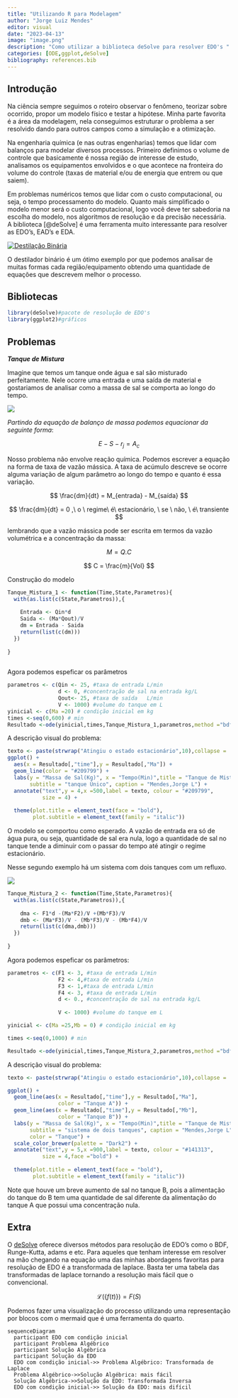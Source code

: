 ```yaml
---
title: "Utilizando R para Modelagem"
author: "Jorge Luiz Mendes"
editor: visual
date: "2023-04-13"
image: "image.png"
description: "Como utilizar a biblioteca deSolve para resolver EDO's "
categories: [ODE,ggplot,deSolve]
bibliography: references.bib
---
```


## Introdução

Na ciência sempre seguimos o roteiro observar o fenômeno, teorizar sobre ocorrido, propor um modelo físico e testar a hipótese. Minha parte favorita é a área da modelagem, nela conseguimos estruturar o problema a ser resolvido dando para outros campos como a simulação e a otimização.

Na engenharia química (e nas outras engenharias) temos que lidar com balanços para modelar diversos processos. Primeiro definimos o volume de controle que basicamente é nossa região de interesse de estudo, analisamos os equipamentos envolvidos e o que acontece na fronteira do volume do controle (taxas de material e/ou de energia que entrem ou que saiem).

Em problemas numéricos temos que lidar com o custo computacional, ou seja, o tempo processamento do modelo. Quanto mais simplificado o modelo menor será o custo computacional, logo você deve ter sabedoria na escolha do modelo, nos algoritmos de resolução e da precisão necessária. A biblioteca [@deSolve] é uma ferramenta muito interessante para resolver as EDO's, EAD's e EDA.

[![Destilação Binária](https://docplayer.com.br/docs-images/55/35928335/images/2-0.png){fig-align="center"}](https://docplayer.com.br/docs-images/55/35928335/images/2-0.png)

O destilador binário é um ótimo exemplo por que podemos analisar de muitas formas cada região/equipamento obtendo uma quantidade de equações que descrevem melhor o processo.

## Bibliotecas

```r
library(deSolve)#pacote de resolução de EDO's
library(ggplot2)#gráficos
```

## Problemas

***Tanque de Mistura***

Imagine que temos um tanque onde água e sal são misturado perfeitamente. Nele ocorre uma entrada e uma saída de material e gostariamos de analisar como a massa de sal se comporta ao longo do tempo.

![](Capturar1.PNG){fig-alt="próprio autor" fig-align="center"}

*Partindo da equação de balanço de massa podemos equacionar da seguinte forma*:

$$
E - S -r_j = A_c
$$

Nosso problema não envolve reação química. Podemos escrever a equação na forma de taxa de vazão mássica. A taxa de acúmulo descreve se ocorre alguma variação de algum parâmetro ao longo do tempo e quanto é essa variação.

$$
 \frac{dm}{dt} =  M_{entrada} - M_{saída}
$$

$$
 \frac{dm}{dt} = 0 ,\  o \ regime\ é\ estacionário, \ se \ não, \ é\ transiente   
$$

lembrando que a vazão mássica pode ser escrita em termos da vazão volumétrica e a concentração da massa:

$$
M = Q.C
$$

$$
 C = \frac{m}{Vol}
$$

Construção do modelo

```r
Tanque_Mistura_1 <- function(Time,State,Parametros){
  with(as.list(c(State,Parametros)),{
    
    Entrada <- Qin*d
    Saida <- (Ma*Qout)/V
    dm = Entrada - Saida
    return(list(c(dm)))
  })
  
}
  
```

Agora podemos espeficar os parâmetros

```r
parametros <- c(Qin <- 25, #taxa de entrada L/min
                d <- 0, #concentração de sal na entrada kg/L
                Qout<- 25, #taxa de saída   L/min
                V <- 1000) #volume do tanque em L
yinicial <- c(Ma =20) # condição inicial em kg
times <-seq(0,600) # min
Resultado <-ode(yinicial,times,Tanque_Mistura_1,parametros,method ="bdf")
```

A descrição visual do problema:

```r
texto <- paste(strwrap("Atingiu o estado estacionário",10),collapse = '\n')
ggplot() + 
  aes(x = Resultado[,"time"],y = Resultado[,"Ma"]) +
  geom_line(color = "#209799") +
  labs(y = "Massa de Sal(Kg)", x = "Tempo(Min)",title = "Tanque de Mistura",
       subtitle = "tanque Único", caption = "Mendes,Jorge L") +
  annotate("text",y = 4,x =500,label = texto, colour = "#209799",
           size = 4) +
  
  theme(plot.title = element_text(face = "bold"),
        plot.subtitle = element_text(family = "italic")) 
```

O modelo se comportou como esperado. A vazão de entrada era só de água pura, ou seja, quantidade de sal era nula, logo a quantidade de sal no tanque tende a diminuir com o passar do tempo até atingir o regime estacionário.

Nesse segundo exemplo há um sistema com dois tanques com um refluxo.

![](Capturar2.PNG){fig-alt="Próprio autor" fig-align="center"}

```r
Tanque_Mistura_2 <- function(Time,State,Parametros){
  with(as.list(c(State,Parametros)),{
    
    dma <- F1*d -(Ma*F2)/V +(Mb*F3)/V
    dmb <- (Ma*F3)/V - (Mb*F3)/V - (Mb*F4)/V
    return(list(c(dma,dmb)))
  })
  
}
```

Agora podemos espeficar os parâmetros:

```r
parametros <- c(F1 <- 3, #taxa de entrada L/min
                F2 <- 4,#taxa de entrada L/min
                F3 <- 1,#taxa de entrada L/min
                F4 <- 3, #taxa de entrada L/min
                d <- 0., #concentração de sal na entrada kg/L
               
                V <- 1000) #volume do tanque em L

yinicial <- c(Ma =25,Mb = 0) # condição inicial em kg

times <-seq(0,1000) # min

Resultado <-ode(yinicial,times,Tanque_Mistura_2,parametros,method ="bdf")
```

A descrição visual do problema:

```r
texto <- paste(strwrap("Atingiu o estado estacionário",10),collapse = '\n')

ggplot() + 
  geom_line(aes(x = Resultado[,"time"],y = Resultado[,"Ma"],
                color = "Tanque A")) +
  geom_line(aes(x = Resultado[,"time"],y = Resultado[,"Mb"],
                color = "Tanque B")) +
  labs(y = "Massa de Sal(Kg)", x = "Tempo(Min)",title = "Tanque de Mistura",
       subtitle = "sistema de dois tanques", caption = "Mendes,Jorge L",
       color = "Tanque") +
  scale_color_brewer(palette = "Dark2") +
  annotate("text",y = 5,x =900,label = texto, colour = "#141313",
           size = 4,face ="bold") +
  
  theme(plot.title = element_text(face = "bold"),
        plot.subtitle = element_text(family = "italic")) 
```

Note que houve um breve aumento de sal no tanque B, pois a alimentação do tanque do B tem uma quantidade de sal diferente da alimentação do tanque A que possui uma concentração nula.

## Extra

O [deSolve](https://cran.r-project.org/web/packages/deSolve/deSolve.pdf) oferece diversos métodos para resolução de EDO's como o BDF, Runge-Kutta, adams e etc. Para aqueles que tenham interesse em resolver na mão chegando na equação uma das minhas abordagens favoritas para resolução de EDO é a transformada de laplace. Basta ter uma tabela das transformadas de laplace tornando a resolução mais fácil que o convencional.

$$
ℒ\left(\{f(t)\}\right) = F(S)
$$

Podemos fazer uma visualização do processo utilizando uma representação por blocos com o mermaid que é uma ferramenta do quarto.

```mermaid
sequenceDiagram
  participant EDO com condição inicial
  participant Problema Algébrico
  participant Solução Algébrica
  participant Solução da EDO
  EDO com condição inicial->> Problema Algébrico: Transformada de Laplace
  Problema Algébrico->>Solução Algébrica: mais fácil
  Solução Algébrica->>Solução da EDO: Transformada Inversa
  EDO com condição inicial->> Solução da EDO: mais difícil
  

```
